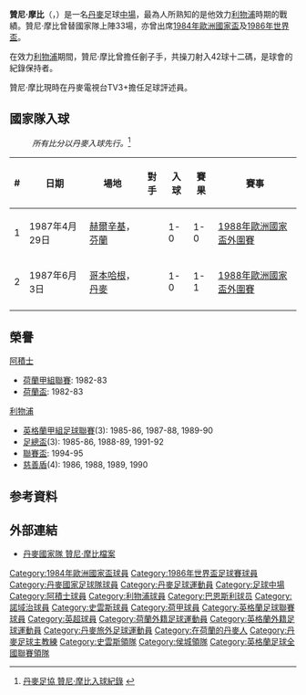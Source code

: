 {{noteTA
|G1=uefa
|G2=football
|G3=EPL
|T= zh-hk:贊尼·摩比;
|1=zh-hk:摩比; zh-tw:慕比
}}
{{Infobox Football biography 2
| playername          = 贊尼·摩比<br />''Jan Mølby''
| image               = [[File:Jan_Molby.jpg|250px]]
| caption             = 
| dateofbirth         = {{birth date and age|1963|7|4}}
| cityofbirth         = [[科靈|科靈]]
| countryofbirth      = {{DEN}}
| height              = {{height|m=}}
| position            = [[中場#中前卫|正中場]]
| currentclub         = 
| clubnumber          = 
| years1              = 1981–1982 |clubs1 = {{flagicon|DEN}}{{tsl|en|Kolding IF||科靈}}               |caps1 = 40  |goals1 =  0
| years2              = 1982–1984 |clubs2 = {{flagicon|NED}}[[阿積士|阿積士]]                            |caps2 = 57  |goals2 = 11
| years3              = 1984–1996 |clubs3 = {{flagicon|ENG}}[[利物浦足球會|利物浦]]               |caps3 =218  |goals3 = 44
| years4              = 1995       |clubs4 = →{{flagicon|ENG}}[[巴恩斯利足球俱乐部|班士利]](外借) |caps4 =  5  |goals4 =  0
| years5              = 1995       |clubs5 = →{{flagicon|ENG}}[[诺里奇城足球俱乐部|诺里奇城]](外借) |caps5 =  3  |goals5 =  0
| years6              = 1996–1998 |clubs6 = {{flagicon|ENG}}[[斯旺西城足球俱乐部|史雲斯]]         |caps6 = 41  |goals6 =  8
| nationalyears1      = 1979       |nationalteam1 = 丹麥U17                            | nationalcaps1 =  6 |nationalgoals1 = 2
| nationalyears2      = 1980–1981 |nationalteam2 = 丹麥U19                            | nationalcaps2 =  9 |nationalgoals2 = 0
| nationalyears3      = 1981–1983 |nationalteam3 = [[丹麥21歲以下國家足球隊|丹麥U21]] | nationalcaps3 =  7 |nationalgoals3 = 0
| nationalyears4      = 1982–1990 |nationalteam4 = {{fb|DEN}}                         | nationalcaps4 = 33 |nationalgoals4 = 2
<ref>[http://www.dbu.dk/landshold/landsholdsdatabasen/LBasePlayerInfo.aspx?playerid=3868 丹麥足協 贊尼·摩比國家隊上陣紀錄]{{da}}</ref>
| manageryears1       = 1996–1997 | managerclubs1       = [[斯旺西城足球俱乐部|史雲斯]]
| manageryears2       = 1999–2002 | managerclubs2       = [[京达米士特足球俱乐部|京達米士特]]
| manageryears3       = 2002       | managerclubs3       = [[侯城足球會|侯城]]
| manageryears4       = 2003–2004 | managerclubs4       = [[京达米士特足球俱乐部|京達米士特]]
| pcupdate            = 
| ntupdate            = 
}}
'''贊尼·摩比'''（'''{{lang-da|Jan Mølby}}'''，{{bd|1963年|7月4日|}}）是一名[[丹麥|丹麥]]足球[[中場|中場]]，最為人所熟知的是他效力[[利物浦足球會|利物浦]]時期的戰績。贊尼·摩比曾替國家隊上陣33場，亦曾出席[[1984年歐洲國家盃|1984年歐洲國家盃]]及[[1986年世界盃|1986年世界盃]]。

在效力[[利物浦足球會|利物浦]]期間，贊尼·摩比曾擔任劊子手，共操刀射入42球十二碼，是球會的紀錄保持者。

贊尼·摩比現時在丹麥電視台TV3+擔任足球評述員。

== 國家隊入球 ==
:''所有比分以丹麥入球先行。''<ref>[http://www.dbu.dk/landshold/landsholdsdatabasen/LBasePlayerInfo.aspx?playerid=3868&teamtypeid=330&event=4#match 丹麥足協 贊尼·摩比入球紀錄] {{Wayback|url=http://www.dbu.dk/landshold/landsholdsdatabasen/LBasePlayerInfo.aspx?playerid=3868&teamtypeid=330&event=4#match |date=20160319182537 }}{{da}}</ref>
{| class="wikitable"
! # !! 日期 !! 場地 !! 對手 !! 入球 !! 賽果 !! 賽事
|-
| 1 || 1987年4月29日 || [[赫爾辛基|赫爾辛基]]，[[芬蘭|芬蘭]] || {{FIN}} || 1-0 || 1-0 || [[1988年歐洲國家盃外圍賽|1988年歐洲國家盃外圍賽]]
|-
| 2 || 1987年6月3日 || [[哥本哈根|哥本哈根]]，[[丹麥|丹麥]] || {{CZE}} || 1-0 || 1-1 || [[1988年歐洲國家盃外圍賽|1988年歐洲國家盃外圍賽]]
|-
|}

== 榮譽 ==
;[[阿積士|阿積士]]
* [[荷蘭甲組聯賽|荷蘭甲組聯賽]]: 1982-83
* [[荷蘭盃|荷蘭盃]]: 1982-83


;[[利物浦足球會|利物浦]]
* [[英格蘭甲組足球聯賽|英格蘭甲組足球聯賽]](3): 1985-86, 1987-88, 1989-90
* [[足總盃|足總盃]](3): 1985-86, 1988-89, 1991-92
* [[聯賽盃|聯賽盃]]: 1994-95
* [[慈善盾|慈善盾]](4): 1986, 1988, 1989, 1990


== 参考資料 ==
{{reflist}}

== 外部連結 ==
* [http://www.dbu.dk/landshold/landsholdsdatabasen/LBasePlayerInfo.aspx?playerid=3868 丹麥國家隊 贊尼·摩比檔案] {{Wayback|url=http://www.dbu.dk/landshold/landsholdsdatabasen/LBasePlayerInfo.aspx?playerid=3868 |date=20181230082457 }}

{{侯城領隊}}
{{1984年歐洲足球錦標賽丹麥參賽名單}}
{{1986年世界盃足球賽丹麥參賽名單}}

{{Authority control}}
{{DEFAULTSORT:Mølby, Jan}}
[[Category:1984年歐洲國家盃球員|Category:1984年歐洲國家盃球員]]
[[Category:1986年世界盃足球賽球員|Category:1986年世界盃足球賽球員]]
[[Category:丹麥國家足球隊球員|Category:丹麥國家足球隊球員]]
[[Category:丹麥足球運動員|Category:丹麥足球運動員]]
[[Category:足球中場|Category:足球中場]]
[[Category:阿積士球員|Category:阿積士球員]]
[[Category:利物浦球員|Category:利物浦球員]]
[[Category:巴恩斯利球员|Category:巴恩斯利球员]]
[[Category:諾域治球員|Category:諾域治球員]]
[[Category:史雲斯球員|Category:史雲斯球員]]
[[Category:荷甲球員|Category:荷甲球員]]
[[Category:英格蘭足球聯賽球員|Category:英格蘭足球聯賽球員]]
[[Category:英超球員|Category:英超球員]]
[[Category:荷蘭外籍足球運動員|Category:荷蘭外籍足球運動員]]
[[Category:英格蘭外籍足球運動員|Category:英格蘭外籍足球運動員]]
[[Category:丹麥旅外足球運動員|Category:丹麥旅外足球運動員]]
[[Category:在荷蘭的丹麥人|Category:在荷蘭的丹麥人]]
[[Category:丹麥足球主教練|Category:丹麥足球主教練]]
[[Category:史雲斯領隊|Category:史雲斯領隊]]
[[Category:侯城領隊|Category:侯城領隊]]
[[Category:英格蘭足球全國聯賽領隊|Category:英格蘭足球全國聯賽領隊]]